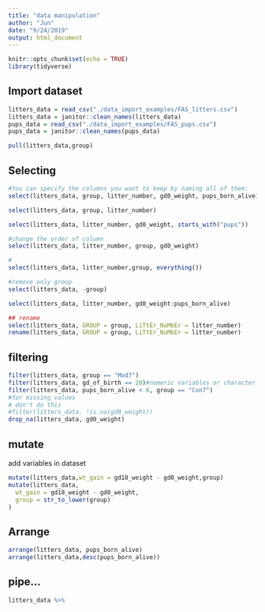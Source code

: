 ```yaml
---
title: "data manipulation"
author: "Jun"
date: "9/24/2019"
output: html_document
---
```


```r
knitr::opts_chunk$set(echo = TRUE)
library(tidyverse)
```

## Import dataset

```r
litters_data = read_csv("./data_import_examples/FAS_litters.csv")
litters_data = janitor::clean_names(litters_data)
pups_data = read_csv("./data_import_examples/FAS_pups.csv")
pups_data = janitor::clean_names(pups_data)

pull(litters_data,group)
```

## Selecting
```r
#You can specify the columns you want to keep by naming all of them:
select(litters_data, group, litter_number, gd0_weight, pups_born_alive)

select(litters_data, group, litter_number)

select(litters_data, litter_number, gd0_weight, starts_with("pups"))

#change the order of column
select(litters_data, litter_number, group, gd0_weight)

#
select(litters_data, litter_number,group, everything())

#remove only group
select(litters_data, -group)

select(litters_data, litter_number, gd0_weight:pups_born_alive)

## rename
select(litters_data, GROUP = group, LiTtEr_NuMbEr = litter_number)
rename(litters_data, GROUP = group, LiTtEr_NuMbEr = litter_number)

```
## filtering

```r
filter(litters_data, group == "Mod7")
filter(litters_data, gd_of_birth == 20)#numeric variables or character variables
filter(litters_data, pups_born_alive < 6, group == "Con7")
#for missing values
# don't do this
#filter(litters_data, !is.na(gd0_weight))
drop_na(litters_data, gd0_weight)

```
## mutate
add variables in dataset
```r
mutate(litters_data,wt_gain = gd18_weight - gd0_weight,group)
mutate(litters_data,
  wt_gain = gd18_weight - gd0_weight,
  group = str_to_lower(group)
)

```
## Arrange

```r
arrange(litters_data, pups_born_alive)
arrange(litters_data,desc(pups_born_alive))
```
## pipe...
```r
litters_data %>%
```





